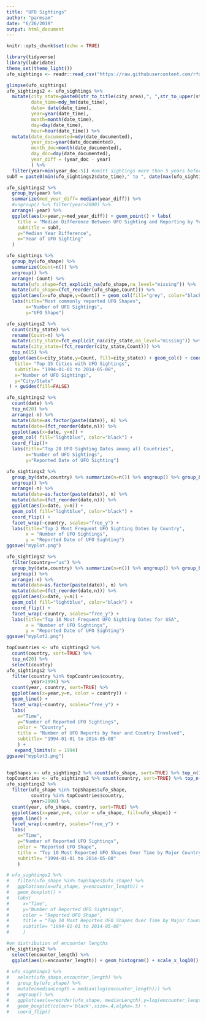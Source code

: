 ---
title: "UFO Sightings"
author: "parmsam"
date: "6/26/2019"
output: html_document
---

```{r setup, include=FALSE}
knitr::opts_chunk$set(echo = TRUE)
```


```{r}
library(tidyverse)
library(lubridate)
theme_set(theme_light())
ufo_sightings <- readr::read_csv("https://raw.githubusercontent.com/rfordatascience/tidytuesday/master/data/2019/2019-06-25/ufo_sightings.csv")
```

```{r}
glimpse(ufo_sightings)
ufo_sightings2 <- ufo_sightings %>% 
  mutate(city_state=paste0(str_to_title(city_area),", ",str_to_upper(state)),
         date_time=mdy_hm(date_time),
         date= date(date_time),
         year=year(date_time), 
         month=month(date_time), 
         day=day(date_time), 
         hour=hour(date_time)) %>% 
  mutate(date_documented=mdy(date_documented),
         year_doc=year(date_documented), 
         month_doc=month(date_documented), 
         day_doc=day(date_documented),
         year_diff = (year_doc - year)
         ) %>% 
  filter(year>min(year_doc-5)) #omitt sightings more than 5 years before oldest documentation date
subT = paste0(min(ufo_sightings2$date_time)," to ", date(max(ufo_sightings2$date_time)))
```


```{r}
ufo_sightings2 %>% 
  group_by(year) %>% 
  summarize(med_year_diff= median(year_diff)) %>% 
  #ungroup() %>% filter(year>2000) %>% 
  arrange(-year) %>%
  ggplot(aes(x=year,y=med_year_diff)) + geom_point() + labs(
    title = "Median Difference Between UFO Sighting and Reporting by Year",
    subtitle = subT, 
    y="Median Year Difference",
    x="Year of UFO Sighting"
  )
```


```{r}
ufo_sightings %>% 
  group_by(ufo_shape) %>% 
  summarize(Count=n()) %>% 
  ungroup() %>% 
  arrange(-Count) %>% 
  mutate(ufo_shape=fct_explicit_na(ufo_shape,na_level="missing")) %>% 
  mutate(ufo_shape=(fct_reorder(ufo_shape,Count))) %>%
  ggplot(aes(x=ufo_shape,y=Count)) + geom_col(fill="grey", color="black") + coord_flip() +
  labs(title="Most commonly reported UFO Shapes",
       x="Number of UFO Sightings",
       y="UFO Shape")
```

```{r}
ufo_sightings2 %>% 
  count(city_state) %>%
  rename(Count=n) %>%
  mutate(city_state=fct_explicit_na(city_state,na_level="missing")) %>% 
  mutate(city_state=(fct_reorder(city_state,Count))) %>%
  top_n(15) %>% 
 ggplot(aes(x=city_state,y=Count, fill=city_state)) + geom_col() + coord_flip() + labs(
   title= "Top 15 Cities with UFO Sightings",
   subtitle= "1994-01-01 to 2014-05-08",
   x="Number of UFO Sightings",
   y="City/State"
 ) + guides(fill=FALSE)
```

```{r}
ufo_sightings2 %>% 
  count(date) %>%
  top_n(20) %>% 
  arrange(-n) %>%
  mutate(date=as.factor(paste(date)), n) %>%
  mutate(date=(fct_reorder(date,n))) %>%
  ggplot(aes(x=date, y=n)) + 
  geom_col( fill="lightblue", color="black") + 
  coord_flip()+
  labs(title="Top 20 UFO Sighting Dates among all Countries",
       x="Number of UFO Sightings",
       y="Reported Date of UFO Sighting")
```

```{r}
ufo_sightings2 %>% 
  group_by(date,country) %>% summarize(n=n()) %>% ungroup() %>% group_by(country) %>% top_n(2) %>% 
  ungroup() %>%
  arrange(-n) %>%
  mutate(date=as.factor(paste(date)), n) %>%
  mutate(date=(fct_reorder(date,n))) %>%
  ggplot(aes(x=date, y=n)) + 
  geom_col( fill="lightblue", color="black") + 
  coord_flip() + 
  facet_wrap(~country, scales="free_y") +
  labs(title="Top 2 Most Frequent UFO Sighting Dates by Country",
       x = "Number of UFO Sightings",
       y = "Reported Date of UFO Sighting")
ggsave("myplot.png")

ufo_sightings2 %>% 
  filter(country=="us") %>%
  group_by(date,country) %>% summarize(n=n()) %>% ungroup() %>% group_by(country) %>% top_n(10) %>% 
  ungroup() %>%
  arrange(-n) %>%
  mutate(date=as.factor(paste(date)), n) %>%
  mutate(date=(fct_reorder(date,n))) %>%
  ggplot(aes(x=date, y=n)) + 
  geom_col( fill="lightblue", color="black") + 
  coord_flip() + 
  facet_wrap(~country, scales="free_y") +
  labs(title="Top 10 Most Frequent UFO Sighting Dates for USA",
       x = "Number of UFO Sightings",
       y = "Reported Date of UFO Sighting")
ggsave("myplot2.png")

```

```{r}
topCountries <- ufo_sightings2 %>% 
  count(country, sort=TRUE) %>% 
  top_n(20) %>% 
  select(country)
ufo_sightings2 %>% 
  filter(country %in% topCountries$country,
         year>1994) %>%
  count(year, country, sort=TRUE) %>%
  ggplot(aes(x=year,y=n, color = country)) + 
  geom_line() +
  facet_wrap(~country, scales="free_y") +
  labs(
    x="Time",
    y="Number of Reported UFO Sightings",
    color = "Country",
    title = "Number of UFO Reports by Year and Country Involved",
    subtitle= "1994-01-01 to 2014-05-08"
    ) +
   expand_limits(x = 1994)
ggsave("myplot3.png")
  
```


```{r}
topShapes <- ufo_sightings2 %>% count(ufo_shape, sort=TRUE) %>% top_n(10) %>% select(ufo_shape)
topCountries <- ufo_sightings2 %>% count(country, sort=TRUE) %>% top_n(8) %>% select(country)
ufo_sightings2 %>% 
  filter(ufo_shape %in% topShapes$ufo_shape,
         country %in% topCountries$country,
         year>2000) %>%
  count(year, ufo_shape, country, sort=TRUE) %>%
  ggplot(aes(x=year,y=n, color = ufo_shape, fill=ufo_shape)) + 
  geom_line() +
  facet_wrap(~country, scales="free_y") +
  labs(
    x="Time",
    y="Number of Reported UFO Sightings",
    color = "Reported UFO Shape",
    title = "Top 10 Most Reported UFO Shapes Over Time by Major Country Involved",
    subtitle= "1994-01-01 to 2014-05-08"
    ) 
```


```{r}
# ufo_sightings2 %>% 
#   filter(ufo_shape %in% topShapes$ufo_shape) %>%
#   ggplot(aes(x=ufo_shape, y=encounter_length)) + 
#   geom_boxplot() +
#   labs(
#     x="Time",
#     y="Number of Reported UFO Sightings",
#     color = "Reported UFO Shape",
#     title = "Top 10 Most Reported UFO Shapes Over Time by Major Country Involved",
#     subtitle= "1994-01-01 to 2014-05-08"
#     ) 

#on distribution of encounter lengths
ufo_sightings2 %>% 
  select(encounter_length) %>%
  ggplot(aes(x=encounter_length)) + geom_histogram() + scale_x_log10()
           
# ufo_sightings2 %>% 
#   select(ufo_shape,encounter_length) %>% 
#   group_by(ufo_shape) %>% 
#   mutate(medianLength = median(log(encounter_length))) %>%
#   ungroup() %>%
#   ggplot(aes(x=reorder(ufo_shape, medianLength),y=log(encounter_length),fill=ufo_shape)) + 
#   geom_boxplot(colour='black',size=.4,alpha=.5) + 
#   coord_flip()
```